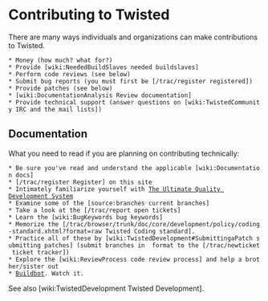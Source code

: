 = Contributing to Twisted =

There are many ways individuals and organizations can make contributions to Twisted.
 * Money (how much? what for?)
 * Provide [wiki:NeededBuildSlaves needed buildslaves]
 * Perform code reviews (see below)
 * Submit bug reports (you must first be [/trac/register registered])
 * Provide patches (see below)
 * [wiki:DocumentationAnalysis Review documentation]
 * Provide technical support (answer questions on [wiki:TwistedCommunity IRC and the mail lists])

== Documentation ==

What you need to read if you are planning on contributing technically:
 * Be sure you've read and understand the applicable [wiki:Documentation docs] 
 * [/trac/register Register] on this site
 * Intimately familiarize yourself with [http://divmod.org/trac/wiki/UltimateQualityDevelopmentSystem The Ultimate Quality Development System]
 * Examine some of the [source:branches current branches]
 * Take a look at the [/trac/report open tickets]
 * Learn the [wiki:BugKeywords bug keywords]
 * Memorize the [/trac/browser/trunk/doc/core/development/policy/coding-standard.xhtml?format=raw Twisted Coding standard].
 * Practice all of these by [wiki:TwistedDevelopment#SubmittingaPatch submitting patches] (submit branches in {{{diff -u}}} format to the [/trac/newticket ticket tracker])
 * Explore the [wiki:ReviewProcess code review process] and help a brother/sister out
 * [http://buildbot.twistedmatrix.com/ Buildbot]. Watch it.

See also [wiki:TwistedDevelopment Twisted Development].